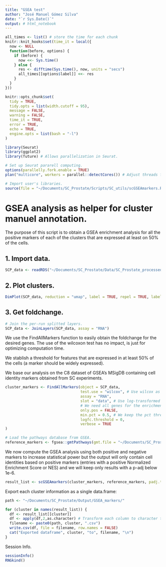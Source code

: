 ```yaml
---
title: "GSEA test"
author: "José Manuel Gómez Silva"
date: "`r Sys.Date()`"
output: # html_notebook
---
```


```r
all_times <- list() # store the time for each chunk
knitr::knit_hooks$set(time_it = local({
  now <- NULL
  function(before, options) {
    if (before) {
      now <<- Sys.time()
    } else {
      res <- difftime(Sys.time(), now, units = "secs")
      all_times[[options$label]] <<- res
    }
  }
}))

knitr::opts_chunk$set(
  tidy = TRUE,
  tidy.opts = list(width.cutoff = 95),
  message = FALSE,
  warning = FALSE,
  time_it = TRUE,
  error = TRUE,
  echo = TRUE,
  engine.opts = list(bash = "-l")
)
```


```r
library(Seurat)
library(ggplot2)
library(future) # Allows parallelization in Seurat.

# Set up Seurat pararell computing.
options(parallelly.fork.enable = TRUE)
plan("multicore", workers = parallel::detectCores()) # Adjust threads for memory use.

# Import user's libraries.
source(file = "~/Documents/SC_Prostate/Scripts/SC_utils/scGSEAmarkers.R")
```


# GSEA analysis as helper for cluster manuel annotation.

The purpose of this script is to obtain a GSEA enrichment analysis for all the positive markers of each of the clusters that are expressed at least on 50% of the cells.

## 1. Import data.

```r

SCP_data <- readRDS("~/Documents/SC_Prostate/Data/SC_Prostate_processed.rds")
```

## 2. Plot clusters.

```r

DimPlot(SCP_data, reduction = "umap", label = TRUE, repel = TRUE, label.size = 4) + theme(axis.title = element_text(size = 15), legend.text = element_text(size = 10), axis.text = element_text(size = 10)) + guides(colour = guide_legend(override.aes = list(size = 3)))
```

## 3. Get foldchange.

```r

# Join the per-run splitted layers.
SCP_data <- JoinLayers(SCP_data, assay = "RNA")
```


We use the FindAllMarkers function to easily obtain the foldchange for the desired genes. The use of the wilcoxon test has no impact, is just for optimizing computation time.

We stablish a threshold for features that are expressed in at least 50% of the cells (a marker should be widely expressed).

We base our analysis on the C8 dataset of GSEA's MSigDB containing cell identity markers obtained from SC experiments.

```r

cluster_markers <- FindAllMarkers(object = SCP_data,
                                  test.use = "wilcox", # Use wilcox as DE method as it is well-optimized with presto.
                                  assay = "RNA",
                                  slot = "data", # Use log-transformed CPMs.
                                  # We need all genes for the enrichment analysis:
                                  only.pos = FALSE,
                                  min.pct = 0.5, # We keep the pct threshold to avoid underrepresented genes.
                                  logfc.threshold = 0,
                                  verbose = TRUE
)

# Load the pathways database from GSEA.
reference_markers <- fgsea::gmtPathways(gmt.file = "~/Documents/SC_Prostate/Data/cell_markers_GSEA.gmt")
```
We now compute the GSEA analysis using both positive and negative markers to increase statistical power but the output will only contain cell identities based on positive markers (entries with a positive Normalized Enrichment Score or NES) and we will keep only results with a p-adj below 1e-6.

```r

result_list <- scGSEAmarkers(cluster_markers, reference_markers, padj.threshold = 1e-6, only.pos = TRUE, workers = parallel::detectCores())
```
Export each cluster information as a single data.frame:

```r

path <- "~/Documents/SC_Prostate/Output/GSEA_markers/"

for (cluster in names(result_list)) {
  df <- result_list[[cluster]]
  df <- apply(df,2,as.character) # Transform each column to character to avoid conflicts with lists.
  filename <- paste0(path, cluster, ".csv")
  write.csv(df, file = filename, row.names = FALSE)
  cat("Exported dataframe", cluster, "to", filename, "\n")
}

```

Session Info.

```r

sessionInfo()
RNGkind()
```